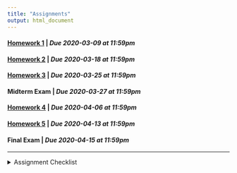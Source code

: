 ```yaml
---
title: "Assignments"
output: html_document
---
```


#### [Homework 1](https://rstudio.cloud/spaces/54745/project/996770){target="_blank"} | *Due 2020-03-09 at 11:59pm*
#### [Homework 2](https://rstudio.cloud/spaces/54745/project/996771){target="_blank"} | *Due 2020-03-18 at 11:59pm*
#### [Homework 3](https://rstudio.cloud/spaces/54745/project/996772){target="_blank"} | *Due 2020-03-25 at 11:59pm*
#### Midterm Exam | *Due 2020-03-27 at 11:59pm*
#### [Homework 4](https://rstudio.cloud/spaces/54745/project/996773){target="_blank"} | *Due 2020-04-06 at 11:59pm* 
#### [Homework 5](https://rstudio.cloud/spaces/54745/project/996774){target="_blank"} | *Due 2020-04-13 at 11:59pm* 
#### Final Exam | *Due 2020-04-15 at 11:59pm*

---
<details>
<summary>Assignment Checklist
</summary>

1. Login to [RStudio Cloud](https://rstudio.cloud/)
2. Navigate to the course workspace
3. Click on the assignment
4. Click Start or Continue, whichever appears at the top of the assignment
5. Look at `README.md` for assignment instructions
6. Make the needed changes to your project (do not make changes after the due date)
7. **Make sure you save all changes. Assignments are not considered submitted if
there are unsaved changes**
</details>